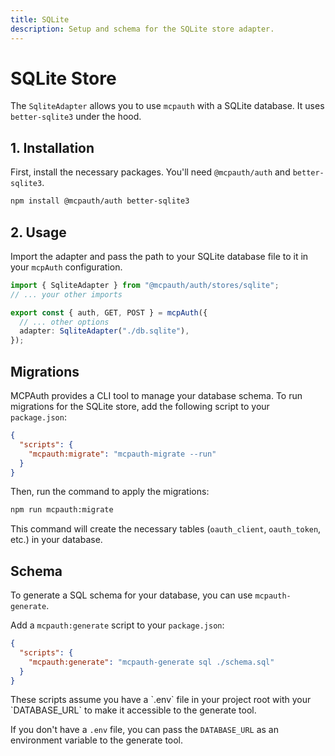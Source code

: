 ```yaml
---
title: SQLite
description: Setup and schema for the SQLite store adapter.
---
```


# SQLite Store

The `SqliteAdapter` allows you to use `mcpauth` with a SQLite database. It uses `better-sqlite3` under the hood.

## 1. Installation

First, install the necessary packages. You'll need `@mcpauth/auth` and `better-sqlite3`.

```bash
npm install @mcpauth/auth better-sqlite3
```

## 2. Usage

Import the adapter and pass the path to your SQLite database file to it in your `mcpAuth` configuration.

```ts
import { SqliteAdapter } from "@mcpauth/auth/stores/sqlite";
// ... your other imports

export const { auth, GET, POST } = mcpAuth({
  // ... other options
  adapter: SqliteAdapter("./db.sqlite"),
});
```


## Migrations

MCPAuth provides a CLI tool to manage your database schema. To run migrations for the SQLite store, add the following script to your `package.json`:

```json filename="package.json"
{
  "scripts": {
    "mcpauth:migrate": "mcpauth-migrate --run"
  }
}
```

Then, run the command to apply the migrations:

```bash
npm run mcpauth:migrate
```

This command will create the necessary tables (`oauth_client`, `oauth_token`, etc.) in your database.

## Schema

To generate a SQL schema for your database, you can use `mcpauth-generate`.

Add a `mcpauth:generate` script to your `package.json`:

```json filename="package.json"
{
  "scripts": {
    "mcpauth:generate": "mcpauth-generate sql ./schema.sql"
  }
}
```

<Callout type="info">
  These scripts assume you have a `.env` file in your project root with your `DATABASE_URL` to make it accessible to the generate tool.

  If you don't have a `.env` file, you can pass the `DATABASE_URL` as an environment variable to the generate tool.
</Callout>

